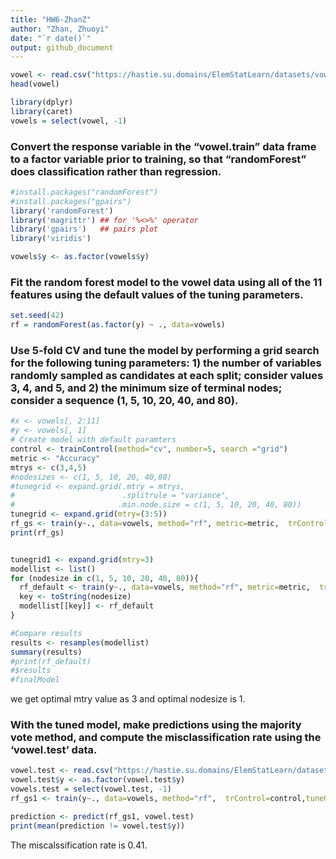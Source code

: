 ```yaml
---
title: "HW6-ZhanZ"
author: "Zhan, Zhuoyi"
date: "`r date()`"
output: github_document
---
```


```r
vowel <- read.csv("https://hastie.su.domains/ElemStatLearn/datasets/vowel.train")
head(vowel)
```

```r
library(dplyr)
library(caret)
vowels = select(vowel, -1)
```


### Convert the response variable in the “vowel.train” data frame to a factor variable prior to training, so that “randomForest” does classification rather than regression.

```r
#install.packages("randomForest")
#install.packages("gpairs")
library('randomForest')
library('magrittr') ## for '%<>%' operator
library('gpairs')   ## pairs plot
library('viridis')
```

```r
vowels$y <- as.factor(vowels$y)
```


### Fit the random forest model to the vowel data using all of the 11 features using the default values of the tuning parameters.

```r
set.seed(42)
rf = randomForest(as.factor(y) ~ ., data=vowels)
```


### Use 5-fold CV and tune the model by performing a grid search for the following tuning parameters: 1) the number of variables randomly sampled as candidates at each split; consider values 3, 4, and 5, and 2) the minimum size of terminal nodes; consider a sequence (1, 5, 10, 20, 40, and 80).


```r
#x <- vowels[, 2:11]
#y <- vowels[, 1]
# Create model with default paramters
control <- trainControl(method="cv", number=5, search ="grid")
metric <- "Accuracy"
mtrys <- c(3,4,5)
#nodesizes <- c(1, 5, 10, 20, 40,80)
#tunegrid <- expand.grid(.mtry = mtrys,
#                        .splitrule = "variance",
#                       .min.node.size = c(1, 5, 10, 20, 40, 80))
tunegrid <- expand.grid(mtry=(3:5))
rf_gs <- train(y~., data=vowels, method="rf", metric=metric,  trControl=control,tuneGrid = tunegrid)
print(rf_gs)


tunegrid1 <- expand.grid(mtry=3)
modellist <- list()
for (nodesize in c(1, 5, 10, 20, 40, 80)){
  rf_default <- train(y~., data=vowels, method="rf", metric=metric,  trControl=control,tuneGrid = tunegrid1, nodesize=nodesize)#
  key <- toString(nodesize)
  modellist[[key]] <- rf_default
}

#Compare results
results <- resamples(modellist)
summary(results)
#print(rf_default)
#$results 
#finalModel

```
we get optimal mtry value as 3 and optimal nodesize is 1.



### With the tuned model, make predictions using the majority vote method, and compute the misclassification rate using the ‘vowel.test’ data.

```r
vowel.test <- read.csv("https://hastie.su.domains/ElemStatLearn/datasets/vowel.test")
vowel.test$y <- as.factor(vowel.test$y)
vowels.test = select(vowel.test, -1)
rf_gs1 <- train(y~., data=vowels, method="rf",  trControl=control,tuneGrid = tunegrid1,imortance = TRUE,nodesize=1)
```

```r
prediction <- predict(rf_gs1, vowel.test)
print(mean(prediction != vowel.test$y))
```

The miscalssification rate is 0.41. 